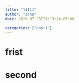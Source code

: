 ```yaml
---
title: "11111"
author: "John"
date: 2019-07-23T21:13:14-05:00

categories: ["post1"]
---
```



# frist


# second
